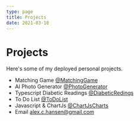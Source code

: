 ```yaml
---
type: page
title: Projects
date: 2021-03-18
---
```


# Projects

Here's some of my deployed personal projects.

- Matching Game [@MatchingGame](https://matching-game-two.vercel.app/)
- AI Photo Generator [@PhotoGenerator](https://dream-ahansen1234.vercel.app/)
- Typescript Diabetic Readings [@DiabeticRedings](https://diabetic-readings.vercel.app/)
- To Do List [@ToDoList](https://to-do-list-pink-xi.vercel.app/)
- Javascript & ChartJs [@ChartJsCharts](https://top-spotify-songs-chart.vercel.app/)
- Email alex.c.hansen@gmail.com
